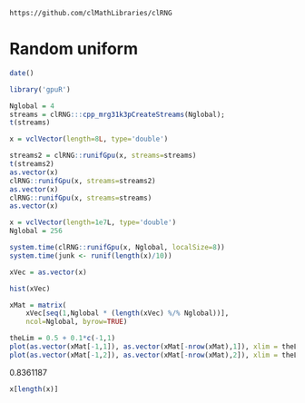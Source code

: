 <!--
%\VignetteEngine{knitr::knitr}
%\VignetteIndexEntry{Random uniform}
-->


`https://github.com/clMathLibraries/clRNG`

# Random uniform

```r
date()
```


```r
library('gpuR')
```

```r
Nglobal = 4
streams = clRNG:::cpp_mrg31k3pCreateStreams(Nglobal);
t(streams)
```

```r
x = vclVector(length=8L, type='double')

streams2 = clRNG::runifGpu(x, streams=streams)
t(streams2)
as.vector(x)
clRNG::runifGpu(x, streams=streams2)
as.vector(x)
clRNG::runifGpu(x, streams=streams)
as.vector(x)
```

```r

x = vclVector(length=1e7L, type='double')
Nglobal = 256

system.time(clRNG::runifGpu(x, Nglobal, localSize=8))
system.time(junk <- runif(length(x)/10))

xVec = as.vector(x)

hist(xVec)

xMat = matrix(
	xVec[seq(1,Nglobal * (length(xVec) %/% Nglobal))], 
	ncol=Nglobal, byrow=TRUE)

theLim = 0.5 + 0.1*c(-1,1)
plot(as.vector(xMat[-1,1]), as.vector(xMat[-nrow(xMat),1]), xlim = theLim, ylim=theLim, pch='.')
plot(as.vector(xMat[-1,2]), as.vector(xMat[-nrow(xMat),2]), xlim = theLim, ylim=theLim, pch='.')

```

0.8361187
```r
x[length(x)]
```
